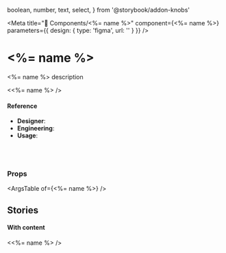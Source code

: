   boolean,
  number,
  text,
  select,
} from '@storybook/addon-knobs'


<Meta
  title="🧬 Components/<%= name %>"
  component={<%= name %>}
  parameters={{
      design: {
        type: 'figma',
        url: ''
      }
    }}
/>

# <%= name %>

<%= name %> description

<Canvas>
  <Story name="default">
    <<%= name %> />
  </Story>
</Canvas>

#### Reference

- **Designer**:
- **Engineering**:
- **Usage**:

<br />
<br />

### Props

<ArgsTable of={<%= name %>} />

## Stories

#### With content

<Canvas>
  <Story name="with content">
    <<%= name %> />
  </Story>
</Canvas>